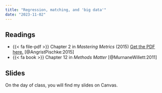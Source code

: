 ```yaml
---
title: "Regression, matching, and 'big data'"
date: "2023-11-02"
---
```


## Readings

- {{< fa file-pdf >}} Chapter 2 in *Mastering Metrics* (2015) [Get the PDF here.](https://canvas.eee.uci.edu/files/23579000/) [@AngristPischke:2015] 
- {{< fa book >}} Chapter 12 in *Methods Matter* [@MurnaneWillett:2011]

## Slides

On the day of class, you will find my slides on Canvas. 
